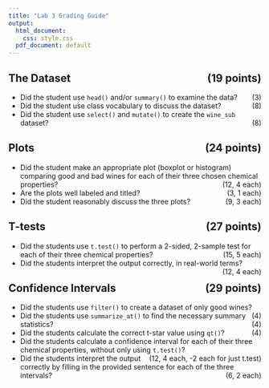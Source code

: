 ```yaml
---
title: "Lab 3 Grading Guide"
output:
  html_document: 
    css: style.css
  pdf_document: default
---
```


## The Dataset [(19 points)]{style="float:right"}

* Did the student use `head()` and/or `summary()` to examine the data?  [(3)]{style="float:right"}
* Did the student use class vocabulary to discuss the dataset? [(8)]{style="float:right"}
* Did the student use `select()` and `mutate()` to create the `wine_sub` dataset?  [(8)]{style="float:right"}

## Plots [(24 points)]{style="float:right"}

* Did the student make an appropriate plot (boxplot or histogram) comparing good and bad wines for each of their three chosen chemical properties?  [(12, 4 each)]{style="float:right"}
* Are the plots well labeled and titled? [(3, 1 each)]{style="float:right"}
* Did the student reasonably discuss the three plots?  [(9, 3 each)]{style="float:right"}

## T-tests [(27 points)]{style="float:right"}

* Did the students use `t.test()` to perform a 2-sided, 2-sample test for each of their three chemical properties? [(15, 5 each)]{style="float:right"}
* Did the students interpret the output correctly, in real-world terms? [(12, 4 each)]{style="float:right"}

## Confidence Intervals [(29 points)]{style="float:right"}

* Did the students use `filter()` to create a dataset of only good wines? [(4)]{style="float:right"}
* Did the students use `summarize_at()` to find the necessary summary statistics? [(4)]{style="float:right"}
* Did the students calculate the correct t-star value using `qt()`? [(4)]{style="float:right"}
* Did the students calculate a confidence interval for each of their three chemical properties, without only using `t.test()`? [(12, 4 each, -2 each for just t.test)]{style="float:right"}
* Did the students interpret the output correctly by filling in the provided sentence for each of the three intervals? [(6, 2 each)]{style="float:right"}